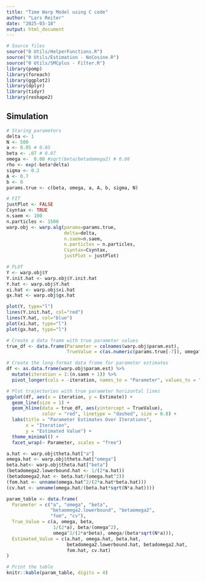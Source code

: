 ---
title: "Time Warp Model using C code"
author: "Lars Reiter"
date: "2025-03-18"
output: html_document
---

```{r setup, include=FALSE}
# Source files
source("0 Utils/HelperFunctions.R")
source("0 Utils/Estimation - NoCosine.R")
source("0 Utils/SMCplus - Filter.R")
library(pomp)
library(foreach)
library(ggplot2)
library(dplyr)
library(tidyr)
library(reshape2)
```

## Simulation

```{r}
# Staring parameters
delta <- 1
N <- 500 
a <- 0.05 # 0.05
beta <- .07 # 0.07
omega <-  0.08 #sqrt(beta/betadomega2) # 0.08
rho <- exp(-beta*delta)
sigma <- 0.2
A <- 0.7
b <- 0
params.true <- c(beta, omega, a, A, b, sigma, N)

# FIT
justPlot <- FALSE
Csyntax <- TRUE
n.saem <- 100
n.particles <- 1500
warp.obj <- warp.alg(params=params.true,
                     delta=delta,
                     n.saem=n.saem,
                     n.particles = n.particles,
                     Csyntax=Csyntax,
                     justPlot = justPlot)
```


```{r}
# PLOT
Y <- warp.obj$Y
Y.init.hat <- warp.obj$Y.init.hat
Y.hat <- warp.obj$Y.hat
xi.hat <- warp.obj$xi.hat
gx.hat <- warp.obj$gx.hat

plot(Y, type="l")
lines(Y.init.hat, col="red")
lines(Y.hat, col="blue")
plot(xi.hat, type="l")
plot(gx.hat, type="l")

# Create a data frame with true parameter values
true_df <- data.frame(Parameter = colnames(warp.obj$param.est),
                      TrueValue = c(as.numeric(params.true[-7]), omega^2/(2*a*beta)))

# Create the long-format data frame for parameter estimates
df <- as.data.frame(warp.obj$param.est) %>%
  mutate(iteration = 1:(n.saem + 1)) %>%
  pivot_longer(cols = -iteration, names_to = "Parameter", values_to = "Estimate")

# Plot trajectories with true parameter horizontal lines
ggplot(df, aes(x = iteration, y = Estimate)) +
  geom_line(size = 1) +
  geom_hline(data = true_df, aes(yintercept = TrueValue),
             color = "red", linetype = "dashed", size = 0.8) +
  labs(title = "Parameter Estimates Over Iterations",
       x = "Iteration",
       y = "Estimated Value") +
  theme_minimal() +
  facet_wrap(~ Parameter, scales = "free")

a.hat <- warp.obj$theta.hat["a"]
omega.hat <- warp.obj$theta.hat["omega"]
beta.hat<- warp.obj$theta.hat["beta"]
(betadomega2.lowerbound.hat <- 1/(2*a.hat))
(betadomega2.hat <- beta.hat/(omega.hat^2))
(fom.hat <- unname(omega.hat^2/(2*a.hat*beta.hat)))
(cv.hat <- unname(omega.hat/(beta.hat*sqrt(N*a.hat))))

param_table <- data.frame(
  Parameter = c("a", "omega", "beta", 
                "betaomega2.lowerbound", "betaomega2", 
                "fom", "cv"),
  True_Value = c(a, omega, beta, 
                 1/(2*a), beta/(omega^2), 
                 omega^2/(2*a*beta), omega/(beta*sqrt(N*a))),
  Estimated_Value = c(a.hat, omega.hat, beta.hat, 
                      betadomega2.lowerbound.hat, betadomega2.hat, 
                      fom.hat, cv.hat)
)

# Print the table
knitr::kable(param_table, digits = 4)
```

